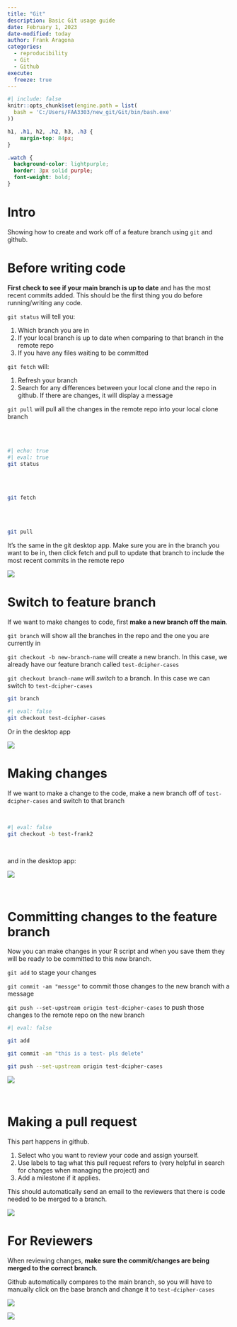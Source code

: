```yaml
---
title: "Git"
description: Basic Git usage guide
date: February 1, 2023
date-modified: today
author: Frank Aragona
categories:
  - reproducibility
  - Git
  - Github
execute: 
  freeze: true
---
```


```r
#| include: false
knitr::opts_chunk$set(engine.path = list(
  bash = 'C:/Users/FAA3303/new_git/Git/bin/bash.exe'
))
```

```css
h1, .h1, h2, .h2, h3, .h3 {
    margin-top: 84px;
}

.watch {
  background-color: lightpurple;
  border: 3px solid purple;
  font-weight: bold;
}
```

# Intro

Showing how to create and work off of a feature branch using `git` and github.

# Before writing code

**First check to see if your main branch is up to date** and has the most recent commits added. This should be the first thing you do before running/writing any code.

`git status` will tell you:

1.  Which branch you are in
2.  If your local branch is up to date when comparing to that branch in the remote repo
3.  If you have any files waiting to be committed

`git fetch` will:

1.  Refresh your branch
2.  Search for any differences between your local clone and the repo in github. If there are changes, it will display a message

`git pull` will pull all the changes in the remote repo into your local clone branch

<br> <br>

```bash
#| echo: true
#| eval: true
git status
```

<br> <br>

```bash
git fetch
```

<br> <br>

```bash
git pull
```

It's the same in the git desktop app. Make sure you are in the branch you want to be in, then click fetch and pull to update that branch to include the most recent commits in the remote repo

![](https://content.codecademy.com/articles/Git-and-GitHub-Desktop/what-is-git-pull-origin.jpg)

# Switch to feature branch

If we want to make changes to code, first **make a new branch off the main**.

`git branch` will show all the branches in the repo and the one you are currently in

`git checkout -b new-branch-name` will create a new branch. In this case, we already have our feature branch called `test-dcipher-cases`

`git checkout branch-name` will *switch* to a branch. In this case we can switch to `test-dcipher-cases`

```bash
git branch
```

```bash
#| eval: false
git checkout test-dcipher-cases
```

Or in the desktop app

![](images/gitdesk.gif)

# Making changes

If we want to make a change to the code, make a new branch off of `test-dcipher-cases` and switch to that branch

<br>

```bash
#| eval: false
git checkout -b test-frank2
```

<br>

and in the desktop app:

![](images/gitdesk23-01.gif)

<br>

# Committing changes to the feature branch

Now you can make changes in your R script and when you save them they will be ready to be committed to this new branch.

`git add` to stage your changes

`git commit -am "messge"` to commit those changes to the new branch with a message

`git push --set-upstream origin test-dcipher-cases` to push those changes to the remote repo on the new branch

```bash
#| eval: false

git add

git commit -am "this is a test- pls delete"

git push --set-upstream origin test-dcipher-cases

```

![](images/gitdesk233-01.gif)

<br>

# Making a pull request

This part happens in github.

1.  Select who you want to review your code and assign yourself.
2.  Use labels to tag what this pull request refers to (very helpful in search for changes when managing the project) and
3.  Add a milestone if it applies.

This should automatically send an email to the reviewers that there is code needed to be merged to a branch.

![](images/gitdesk2333-01.gif)

# For Reviewers

When reviewing changes, **make sure the commit/changes are being merged to the correct branch**.

Github automatically compares to the main branch, so you will have to manually click on the base branch and change it to `test-dcipher-cases`

![](images/paste-F8997DE3.png)

![](images/paste-9103DFBF.png)
